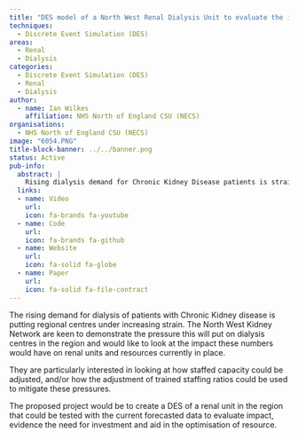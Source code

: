 ```yaml
---
title: "DES model of a North West Renal Dialysis Unit to evaluate the impact of the growing need for in-centre Chronic Kidney Disease dialysis provision"
techniques:
  - Discrete Event Simulation (DES)
areas:
  - Renal
  - Dialysis
categories:
  - Discrete Event Simulation (DES)
  - Renal
  - Dialysis
author:
  - name: Ian Wilkes
    affiliation: NHS North of England CSU (NECS)
organisations:
  - NHS North of England CSU (NECS)
image: "6054.PNG"
title-block-banner: ../../banner.png
status: Active
pub-info:
  abstract: |
    Rising dialysis demand for Chronic Kidney Disease patients is straining regional centres. The North West Kidney Network aims to demonstrate this pressure and explore adjusting staffed capacity and training ratios. The project will create a DES model of a renal unit to evaluate impact, justify investment, and optimise resources.
  links:
  - name: Video
    url:
    icon: fa-brands fa-youtube
  - name: Code
    url:
    icon: fa-brands fa-github
  - name: Website
    url:
    icon: fa-solid fa-globe
  - name: Paper
    url:
    icon: fa-solid fa-file-contract
---
```


The rising demand for dialysis of patients with Chronic Kidney disease is putting regional centres under increasing strain. The North West Kidney Network are keen to demonstrate the pressure this will put on dialysis centres in the region and would like to look at the impact these numbers would have on renal units and resources currently in place.

They are particularly interested in looking at how staffed capacity could be adjusted, and/or how the adjustment of trained staffing ratios could be used to mitigate these pressures.

The proposed project would be to create a DES of a renal unit in the region that could be tested with the current forecasted data to evaluate impact, evidence the need for investment and aid in the optimisation of resource.
